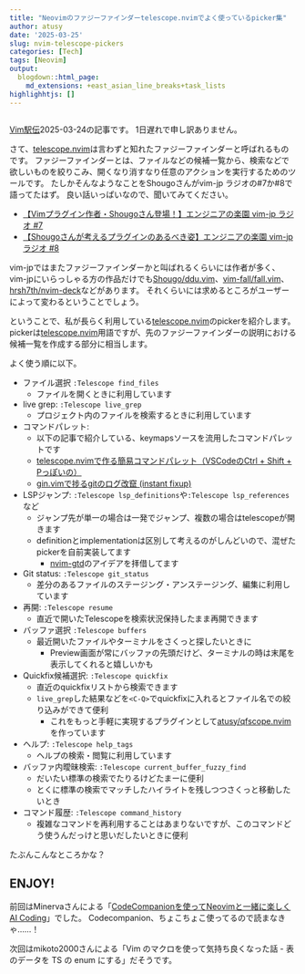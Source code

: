 ```yaml
---
title: "Neovimのファジーファインダーtelescope.nvimでよく使っているpicker集"
author: atusy
date: '2025-03-25'
slug: nvim-telescope-pickers
categories: [Tech]
tags: [Neovim]
output:
  blogdown::html_page:
    md_extensions: +east_asian_line_breaks+task_lists
highlighhtjs: []
---
```


```r
```

[Vim駅伝](https://vim-jp.org/ekiden/)2025-03-24の記事です。
1日遅れで申し訳ありません。

[telescope.nvim]: https://github.com/nvim-telescope/telescope.nvim

さて、[telescope.nvim]は言わずと知れたファジーファインダーと呼ばれるものです。
ファジーファインダーとは、ファイルなどの候補一覧から、検索などで欲しいものを絞りこみ、開くなり消すなり任意のアクションを実行するためのツールです。
たしかそんなようなことをShougoさんがvim-jp ラジオの#7か#8で語ってたはず。
良い話いっぱいなので、聞いてみてください。

- [【Vimプラグイン作者・Shougoさん登場！】エンジニアの楽園 vim-jp ラジオ #7](https://audee.jp/voice/show/88076)
- [【Shougoさんが考えるプラグインのあるべき姿】エンジニアの楽園 vim-jp ラジオ #8](https://audee.jp/voice/show/88533)

vim-jpではまたファジーファインダーかと叫ばれるくらいには作者が多く、vim-jpにいらっしゃる方の作品だけでも[Shougo/ddu.vim](https://github.com/Shougo/ddu.vim)、[vim-fall/fall.vim](https://github.com/vim-fall/fall.vim/)、[hrsh7th/nvim-deck](https://github.com/hrsh7th/nvim-deck/)などがあります。
それくらいには求めるところがユーザーによって変わるということでしょう。

ということで、私が長らく利用している[telescope.nvim]のpickerを紹介します。
pickerは[telescope.nvim]用語ですが、先のファジーファインダーの説明における候補一覧を作成する部分に相当します。

よく使う順に以下。

- ファイル選択 `:Telescope find_files`
    - ファイルを開くときに利用しています
- live grep: `:Telescope live_grep`
    - プロジェクト内のファイルを検索するときに利用しています
- コマンドパレット:
    - 以下の記事で紹介している、keymapsソースを流用したコマンドパレットです
    - [telescope.nvimで作る簡易コマンドパレット（VSCodeのCtrl + Shift + Pっぽいの）](https://blog.atusy.net/2022/11/03/telescope-as-command-pallete/)
    - [gin.vimで捗るgitのログ改竄 (instant fixup)](https://blog.atusy.net/2024/03/15/instant-fixup-with-gin-vim/)
- LSPジャンプ: `:Telescope lsp_definitions`や`:Telescope lsp_references`など
    - ジャンプ先が単一の場合は一発でジャンプ、複数の場合はtelescopeが開きます
    - definitionとimplementationは区別して考えるのがしんどいので、混ぜたpickerを自前実装してます
        - [nvim-gtd](https://github.com/hrsh7th/nvim-gtd)のアイデアを拝借してます
- Git status: `:Telescope git_status`
    - 差分のあるファイルのステージング・アンステージング、編集に利用しています
- 再開: `:Telescope resume`
    - 直近で開いたTelescopeを検索状況保持したまま再開できます
- バッファ選択 `:Telescope buffers`
    - 最近開いたファイルやターミナルをさくっと探したいときに
        - Preview画面が常にバッファの先頭だけど、ターミナルの時は末尾を表示してくれると嬉しいかも
- Quickfix候補選択: `:Telescope quickfix`
    - 直近のquickfixリストから検索できます
    - `live_grep`した結果などを`<C-Q>`でquickfixに入れるとファイル名での絞り込みができて便利
        - これをもっと手軽に実現するプラグインとして[atusy/qfscope.nvim](https://blog.atusy.net/2024/11/11/qfscope-nvim/)を作っています
- ヘルプ: `:Telescope help_tags`
    - ヘルプの検索・閲覧に利用しています
- バッファ内曖昧検索: `:Telescope current_buffer_fuzzy_find`
    - だいたい標準の検索でたりるけどたまーに便利
    - とくに標準の検索でマッチしたハイライトを残しつつさくっと移動したいとき
- コマンド履歴: `:Telescope command_history`
    - 複雑なコマンドを再利用することはあまりないですが、このコマンドどう使うんだっけと思いだしたいときに便利


たぶんこんなところかな？

## ENJOY!

前回はMinervaさんによる「[CodeCompanionを使ってNeovimと一緒に楽しくAI Coding](https://minerva.mamansoft.net/%F0%9F%93%98Articles/%F0%9F%93%98CodeCompanion%E3%82%92%E4%BD%BF%E3%81%A3%E3%81%A6Neovim%E3%81%A8%E4%B8%80%E7%B7%92%E3%81%AB%E6%A5%BD%E3%81%97%E3%81%8FAI+Coding)」でした。
Codecompanion、ちょこちょこ使ってるので読まなきゃ……！

次回はmikoto2000さんによる「Vim のマクロを使って気持ち良くなった話 - 表のデータを TS の enum にする」だそうです。
